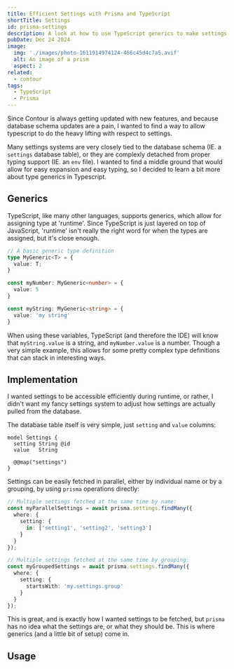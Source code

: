 ```yaml
---
title: Efficient Settings with Prisma and TypeScript
shortTitle: Settings
id: prisma-settings
description: A look at how to use TypeScript generics to make settings more efficient with Prisma.
pubDate: Dec 24 2024
image: 
  img: './images/photo-1611914974124-466c45d4c7a5.avif'
  alt: An image of a prism
  aspect: 2
related:
  - contour
tags:
  - TypeScript
  - Prisma
---
```


Since Contour is always getting updated with new features, and because database schema updates are a pain, I wanted to find a way to allow typescript to do the heavy lifting with respect to settings.

Many settings systems are very closely tied to the database schema (IE. a `settings` database table), or they are complexly detached from proper typing support (IE. an `env` file). I wanted to find a middle ground that would allow for easy expansion and easy typing, so I decided to learn a bit more about type generics in Typescript.

## Generics

TypeScript, like many other languages, supports generics, which allow for assigning type at 'runtime'. Since TypeScript is just layered on top of JavaScript, 'runtime' isn't really the right word for when the types are assigned, but it's close enough. 

```typescript
// A basic generic type definition
type MyGeneric<T> = {
  value: T;
}

const myNumber: MyGeneric<number> = {
  value: 5
}

const myString: MyGeneric<string> = {
  value: 'my string'
}
```

When using these variables, TypeScript (and therefore the IDE) will know that `myString.value` is a string, and `myNumber.value` is a number. Though a very simple example, this allows for some pretty complex type definitions that can stack in interesting ways.

## Implementation

I wanted settings to be accessible efficiently during runtime, or rather, I didn't want my fancy settings system to adjust how settings are actually pulled from the database. 

The database table itself is very simple, just `setting` and `value` columns: 

```prisma
model Settings {
  setting String @id
  value   String

  @@map("settings")
}
```

Settings can be easily fetched in parallel, either by individual name or by a grouping, by using `prisma` operations directly:

```typescript
// Multiple settings fetched at the same time by name:
const myParallelSettings = await prisma.settings.findMany({
  where: {
    setting: {
      in: ['setting1', 'setting2', 'setting3']
    }
  }
});

// Multiple settings fetched at the same time by grouping:
const myGroupedSettings = await prisma.settings.findMany({
  where: {
    setting: {
      startsWith: 'my.settings.group'
    }
  }
});

```

This is great, and is exactly how I wanted settings to be fetched, but `prisma` has no idea what the settings are, or what they should be. This is where generics (and a little bit of setup) come in.

## Usage


